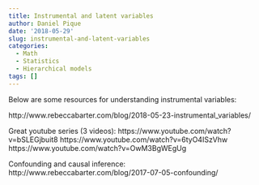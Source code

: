 ```yaml
---
title: Instrumental and latent variables
author: Daniel Pique
date: '2018-05-29'
slug: instrumental-and-latent-variables
categories:
  - Math
  - Statistics
  - Hierarchical models
tags: []
---
```



Below are some resources for understanding instrumental variables: 

http://www.rebeccabarter.com/blog/2018-05-23-instrumental_variables/

Great youtube series (3 videos):
https://www.youtube.com/watch?v=bSLEGjbuit8
https://www.youtube.com/watch?v=6tyO4ISzVhw
https://www.youtube.com/watch?v=OwM3BgWEgUg

Confounding and causal inference:
http://www.rebeccabarter.com/blog/2017-07-05-confounding/